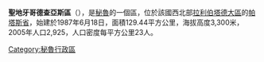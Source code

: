 '''聖地牙哥德查亞斯區'''（{{lang-es|Distrito de Santiago de Challas}}），是[[秘魯|秘魯]]的一個區，位於該國西北部[[拉利伯塔德大區|拉利伯塔德大區]]的[[帕塔斯省|帕塔斯省]]，始建於1987年6月18日，面積129.44平方公里，海拔高度3,300米，2005年人口2,925，人口密度每平方公里23人。

{{Peru-geo-stub}}
[[Category:秘魯行政區|Category:秘魯行政區]]